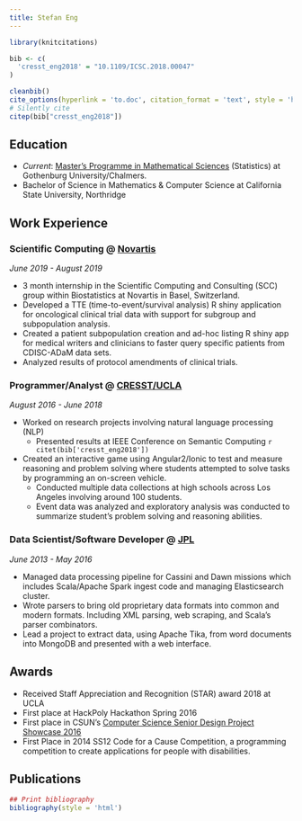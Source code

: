 ```yaml
---
title: Stefan Eng
---
```


```r
library(knitcitations)

bib <- c(
  'cresst_eng2018' = "10.1109/ICSC.2018.00047"
)

cleanbib()
cite_options(hyperlink = 'to.doc', citation_format = 'text', style = 'html')
# Silently cite
citep(bib["cresst_eng2018"])
```

## Education
  - *Current*: [Master’s Programme in Mathematical Sciences](https://www.chalmers.se/en/departments/math/education/university-of-gothenburg/programmes/mathematical-sciences/Pages/default.aspx) (Statistics) at Gothenburg University/Chalmers.
  -  Bachelor of Science in Mathematics & Computer Science at California State University, Northridge

## Work Experience

### Scientific Computing @ [Novartis](https://www.novartis.com/)
*June 2019 - August 2019*

  - 3 month internship in the Scientific Computing and Consulting (SCC) group within Biostatistics at Novartis in Basel, Switzerland.
  - Developed a TTE (time-to-event/survival analysis) R shiny application for oncological clinical trial data with support for subgroup and subpopulation analysis.
  - Created a patient subpopulation creation and ad-hoc listing R shiny app for medical writers and clinicians to faster query specific patients from CDISC-ADaM data sets.
  - Analyzed results of protocol amendments of clinical trials.
  
### Programmer/Analyst @ [CRESST/UCLA](http://cresst.org) 
*August 2016 - June 2018*

  - Worked on research projects involving natural language processing (NLP)
    -  Presented results at IEEE Conference on Semantic Computing `r citet(bib['cresst_eng2018'])`
  - Created an interactive game using Angular2/Ionic to test and measure reasoning and problem
solving where students attempted to solve tasks by programming an on-screen vehicle.
    - Conducted multiple data collections at high schools across Los Angeles involving around 100 students.
    - Event data was analyzed and exploratory analysis was conducted to summarize student’s problem
solving and reasoning abilities.

### Data Scientist/Software Developer @ [JPL](https://www.jpl.nasa.gov)
*June 2013 - May 2016*

  - Managed data processing pipeline for Cassini and Dawn missions which includes Scala/Apache
Spark ingest code and managing Elasticsearch cluster.
  - Wrote parsers to bring old proprietary data formats into common and modern formats. Including
XML parsing, web scraping, and Scala’s parser combinators.
  - Lead a project to extract data, using Apache Tika, from word documents into MongoDB and
presented with a web interface.

## Awards
  - Received Staff Appreciation and Recognition (STAR) award 2018 at UCLA
  - First place at HackPoly Hackathon Spring 2016
  - First place in CSUN's [Computer Science Senior Design Project Showcase 2016](https://csunshinetoday.csun.edu/science-and-technology/students-creative-talents-innovation-and-hard-work-highlighted-at-seventh-annual-senior-design-project-showcase/)
  - First Place in 2014 SS12 Code for a Cause Competition, a programming competition to create applications for people with disabilities.
  
## Publications

```r
## Print bibliography
bibliography(style = 'html')
```
